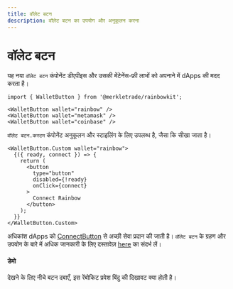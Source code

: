 ```yaml
---
title: वॉलेट बटन
description: वॉलेट बटन का उपयोग और अनुकूलन करना
---
```


# वॉलेट बटन

यह नया `वॉलेट बटन` कंपोनेंट डीएपीइस और उसकी मेंटेनेंस-फ्री लाभों को अपनाने में dApps की मदद करता है।

```tsx
import { WalletButton } from '@merkletrade/rainbowkit';

<WalletButton wallet="rainbow" />
<WalletButton wallet="metamask" />
<WalletButton wallet="coinbase" />
```

`वॉलेट बटन.कस्टम` कंपोनेंट अनुकूलन और स्टाइलिंग के लिए उपलब्ध है, जैसा कि सीखा जाता है।

```tsx
<WalletButton.Custom wallet="rainbow">
  {({ ready, connect }) => {
    return (
      <button
        type="button"
        disabled={!ready}
        onClick={connect}
      >
        Connect Rainbow
      </button>
    );
  }}
</WalletButton.Custom>
```

अधिकांश dApps को [ConnectButton](https://www.rainbowkit.com/docs/connect-button) से अच्छी सेवा प्रदान की जाती है। `वॉलेट बटन` के ग्रहण और उपयोग के बारे में अधिक जानकारी के लिए दस्तावेज़ [here](https://www.rainbowkit.com/docs/wallet-button) का संदर्भ लें।

#### डेमो

देखने के लिए नीचे बटन दबाएँ, इस रेंबोकिट प्रवेश बिंदु की दिखावट क्या होती है।

<WalletButtonDemo />
